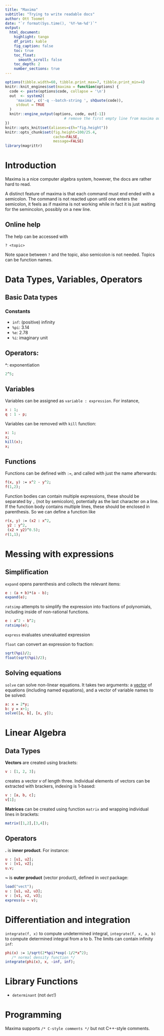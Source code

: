 ```yaml
---
title: "Maxima"
subtitle: "Trying to write readable docs"
author: Ott Toomet
date: "`r format(Sys.time(), '%Y-%m-%d')`"
output: 
  html_document:
    highlight: tango
    df_print: kable
    fig_caption: false
    toc: true
    toc_float:
      smooth_scroll: false
    toc_depth: 2
    number_sections: true
---
```


```r
options(tibble.width=60, tibble.print_max=7, tibble.print_min=4)
knitr::knit_engines$set(maxima = function(options) {
  code <- paste(options$code, collapse = '\n')
  out  <- system2(
     'maxima', c('-q --batch-string ', shQuote(code)),
     stdout = TRUE
  )
  knitr::engine_output(options, code, out[-1])
                           # remove the first empty line from maxima output
})
knitr::opts_knit$set(aliases=c(h="fig.height"))
knitr::opts_chunk$set(fig.height=100/25.4, 
                      cache=FALSE,
                      message=FALSE)
library(magrittr)
```

# Introduction

Maxima is a nice computer algebra system, however, the docs are rather
hard to read.

A distinct feature of maxima is that each command must end ended with
a semicolon.  The command is not reacted upon until one enters the
semicolon, it feels as if maxima is not working while in fact it is
just waiting for the semincolon, possibly on a new line.


## Online help

The help can be accessed with

```
? <topic>
```
Note space between `?` and the topic, also semicolon is not needed.
Topics can be function names.


# Data Types, Variables, Operators

## Basic Data types

### Constants

* `inf`: (positive) infinity
* `%pi`: 3.14
* `%e`: 2.78
* `%i`: imaginary unit

## Operators:

**^**: exponentiation
```maxima
2^5;
```

## Variables

Variables can be assigned as `variable : expression`.  For instance,

```maxima
x : 1;
q : 1 - p;
```

Variables can be removed with `kill` function:
```maxima
x: 1;
x;
kill(x);
x;
```

## Functions

Functions can be defined with `:=`, and called with just the name
afterwards: 
```maxima
f(x, y) := x^2 - y^2;
f(1,2);
```

Function bodies can contain multiple expressions, these should be
separated by `,` (not by semicolon),
potentially as the last character on a line.  If the
function body contains multiple lines, these should be enclosed in
parenthesis. 
So we
can define a function like
```maxima
r(x, y) := (x2 : x^2,
 y2 : y^2, 
 (x2 + y2)^0.5);
r(1,1);
```


# Messing with expressions

## Simplification

`expand` opens parenthesis and collects the relevant items:

```maxima
e : (a + b)*(a - b);
expand(e);
```

`ratsimp` attempts to simplify the expression into fractions of
polynomials, including inside of non-rational functions.

```maxima
e : a^2 - b^2;
ratsimp(e);
```

`express` evaluates unevaluated expression


`float` can convert an expression to fraction:
```maxima
sqrt(%pi)/2;
float(sqrt(%pi)/2);
```


## Solving equations

`solve` can solve non-linear equations.  It takes two arguments: a
[vector](#linear-algebra-data-types)
of equations (including named equations), and a vector of
variable names to be solved:
```maxima
a: x = 2*y;
b: y = x+1;
solve([a, b], [x, y]);
```



# Linear Algebra

## Data Types {#linear-algebra-data-types}

**Vectors** are created using brackets:
```maxima
v : [1, 2, 3];
```
creates a vector _v_ of length three.  Individual elements of vectors
can be extracted with brackers, indexing is 1-based:
```maxima
v : [a, b, c];
v[1];
```

**Matrices** can be created using function `matrix` and
wrapping individual lines in brackets:
```maxima
matrix([1,2],[3,4]);
```

## Operators {#linear-algebra-operators}

**.** is **inner product**.  For instance:
```maxima
u : [u1, u2];
v : [v1, v2];
u.v;
```

**~** is **outer product** (vector product),
defined in _vect_ package: 
```maxima
load("vect");
u : [u1, u2, u3];
v : [v1, v2, v3];
express(u ~ v);
```


# Differentiation and integration {#differentiation-integration}

`integrate(f, x)` to compute undetermined integral, `integrate(f, x,
a, b)` to compute determined integral from a to b.  The limits can
contain infinity `inf`:
```maxima
phi(x) := 1/sqrt(2*%pi)*exp(-1/2*x^2);
   /* normal density function */
integrate(phi(x), x, -inf, inf); 
```



# Library Functions

* `determinant` (not `det`!)


# Programming

Maxima supports `/* C-style comments */` but not C++-style comments. 
